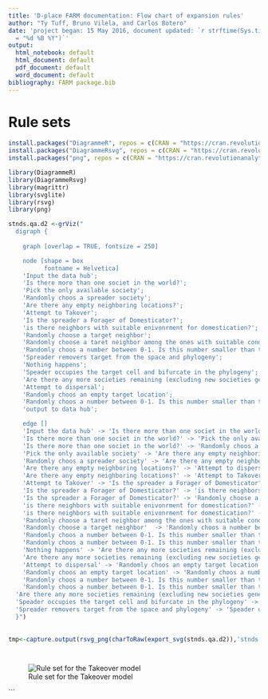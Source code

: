 ```yaml
---
title: 'D-place FARM documentation: Flow chart of expansion rules'
author: "Ty Tuff, Bruno Vilela, and Carlos Botero"
date: 'project began: 15 May 2016, document updated: `r strftime(Sys.time(), format
  = "%d %B %Y")`'
output:
  html_notebook: default
  html_document: default
  pdf_document: default
  word_document: default
bibliography: FARM package.bib
---
```


# Rule sets

```r
install.packages("DiagrammeR", repos = c(CRAN = "https://cran.revolutionanalytics.com"))
install.packages("DiagrammeRsvg", repos = c(CRAN = "https://cran.revolutionanalytics.com"))
install.packages("png", repos = c(CRAN = "https://cran.revolutionanalytics.com"))

library(DiagrammeR)
library(DiagrammeRsvg)
library(magrittr)
library(svglite)
library(rsvg)
library(png)

```








```r
stnds.qa.d2 <-grViz("
  digraph {
    
    graph [overlap = TRUE, fontsize = 250]

    node [shape = box
          fontname = Helvetica]
    'Input the data hub'; 
    'Is there more than one societ in the world?'; 
    'Pick the only available society';
    'Randomly choos a spreader society';
    'Are there any empty neighboring locations?';
    'Attempt to Takover';
    'Is the spreader a Forager of Domesticator?';
    'is there neighbors with suitable enivonrment for domestication?';
    'Randomly choose a target neighbor';
    'Randomly choose a taret neighbor among the ones with suitable condition for domestication';
    'Randomly choos a number between 0-1. Is this number smaller than the probability of takeover for the confict category**?';
    'Spreader removers target from the space and phylogeny';
    'Nothing happens';
    'Speader occupies the target cell and bifurcate in the phylogeny';
    'Are there any more societies remaining (excluding new societies generated during this loop) that did not go through the expansion process?';
    'Attempt to dispersal';
    'Randomly choos an empty target location';
    'Randomly choos a number between 0-1. Is this number smaller than the probabilityy of speciation for the spreader societ trait in the pre=expanding location environment?';
    'output to data hub';

    edge []
    'Input the data hub' -> 'Is there more than one societ in the world?';
    'Is there more than one societ in the world?' -> 'Pick the only available society' [label = 'NO'];
    'Is there more than one societ in the world?' -> 'Randomly choos a spreader society' [label = 'YES'];
    'Pick the only available society' -> 'Are there any empty neighboring locations?';
    'Randomly choos a spreader society' -> 'Are there any empty neighboring locations?';
    'Are there any empty neighboring locations?' -> 'Attempt to dispersal' [label = 'YES'];
    'Are there any empty neighboring locations?' -> 'Attempt to Takover' [label = 'NO'];
    'Attempt to Takover' -> 'Is the spreader a Forager of Domesticator?';
    'Is the spreader a Forager of Domesticator?' -> 'is there neighbors with suitable enivonrment for domestication?' [label = 'Domesticator'];
    'Is the spreader a Forager of Domesticator?' -> 'Randomly choose a target neighbor' [label = 'Forager'];
    'is there neighbors with suitable enivonrment for domestication?' -> 'Randomly choose a target neighbor' [label = 'NO'];
    'is there neighbors with suitable enivonrment for domestication?' -> 'Randomly choose a taret neighbor among the ones with suitable condition for domestication' [label = 'YES'];
    'Randomly choose a taret neighbor among the ones with suitable condition for domestication' -> 'Randomly choos a number between 0-1. Is this number smaller than the probability of takeover for the confict category**?';
    'Randomly choose a target neighbor'  -> 'Randomly choos a number between 0-1. Is this number smaller than the probability of takeover for the confict category**?' ;
    'Randomly choos a number between 0-1. Is this number smaller than the probability of takeover for the confict category**?' -> 'Spreader removers target from the space and phylogeny' [label = 'YES'];
    'Randomly choos a number between 0-1. Is this number smaller than the probability of takeover for the confict category**?' -> 'Nothing happens' [label = 'NO'];
    'Nothing happens' -> 'Are there any more societies remaining (excluding new societies generated during this loop) that did not go through the expansion process?';
    'Are there any more societies remaining (excluding new societies generated during this loop) that did not go through the expansion process?' ->  'output to data hub' [label = 'NO'];
    'Attempt to dispersal' -> 'Randomly choos an empty target location';
    'Randomly choos an empty target location' -> 'Randomly choos a number between 0-1. Is this number smaller than the probabilityy of speciation for the spreader societ trait in the pre=expanding location environment?';
    'Randomly choos a number between 0-1. Is this number smaller than the probabilityy of speciation for the spreader societ trait in the pre=expanding location environment?' -> 'Speader occupies the target cell and bifurcate in the phylogeny' [label = 'YES'];
    'Randomly choos a number between 0-1. Is this number smaller than the probabilityy of speciation for the spreader societ trait in the pre=expanding location environment?' -> 'Nothing happens' [label = 'NO'];
  'Are there any more societies remaining (excluding new societies generated during this loop) that did not go through the expansion process?' ->  'Is there more than one societ in the world?' [label = 'YES'];
  'Speader occupies the target cell and bifurcate in the phylogeny' -> 'Are there any more societies remaining (excluding new societies generated during this loop) that did not go through the expansion process?';
  'Spreader removers target from the space and phylogeny' -> 'Speader occupies the target cell and bifurcate in the phylogeny';
  }") 
  
   
tmp<-capture.output(rsvg_png(charToRaw(export_svg(stnds.qa.d2)),'stnds.qa.png', width=5800, height=4800))




```


![Rule set for the Takeover model](stnds.qa.png)


```






